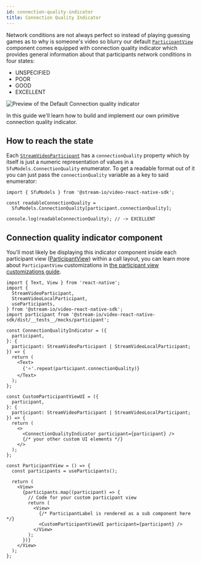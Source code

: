 ```yaml
---
id: connection-quality-indicator
title: Connection Quality Indicator
---
```


Network conditions are not always perfect so instead of playing guessing games as to why is someone's video so blurry our default [`ParticipantView`](../../ui-components/participants/participant-view/) component comes equipped with connection quality indicator which provides general information about that participants network conditions in four states:

- UNSPECIFIED
- POOR
- GOOD
- EXCELLENT

![Preview of the Default Connection quality indicator](../assets/05-ui-cookbook/connection-quality-indicator.png)

In this guide we'll learn how to build and implement our own primitive connection quality indicator.

## How to reach the state

Each [`StreamVideoParticipant`](https://github.com/GetStream/stream-video-js/blob/main/packages/client/src/types.ts) has a `connectionQuality` property which by itself is just a numeric representation of values in a `SfuModels.ConnectionQuality` enumerator. To get a readable format out of it you can just pass the `connectionQuality` variable as a key to said enumerator:

```tsx
import { SfuModels } from '@stream-io/video-react-native-sdk';

const readableConnectionQuality =
  SfuModels.ConnectionQuality[participant.connectionQuality];

console.log(readableConnectionQuality); // -> EXCELLENT
```

## Connection quality indicator component

You'll most likely be displaying this indicator component inside each participant view ([ParticipantView](../../ui-components/core/participant-view)) within a call layout, you can learn more about `ParticipantView` customizations in [the participant view customizations guide](../participant-view-customizations).

```tsx
import { Text, View } from 'react-native';
import {
  StreamVideoParticipant,
  StreamVideoLocalParticipant,
  useParticipants,
} from '@stream-io/video-react-native-sdk';
import participant from '@stream-io/video-react-native-sdk/dist/__tests__/mocks/participant';

const ConnectionQualityIndicator = ({
  participant,
}: {
  participant: StreamVideoParticipant | StreamVideoLocalParticipant;
}) => {
  return (
    <Text>
      {'⭐️'.repeat(participant.connectionQuality)}
    </Text>
  );
};

const CustomParticipantViewUI = ({
  participant,
}: {
  participant: StreamVideoParticipant | StreamVideoLocalParticipant;
}) => {
  return (
    <>
      <ConnectionQualityIndicator participant={participant} />
      {/* your other custom UI elements */}
    </>
  );
};

const ParticipantView = () => {
  const participants = useParticipants();

  return (
    <View>
      {participants.map((participant) => {
        // Code for your custom participant view
        return (
          <View>
            {/* ParticipantLabel is rendered as a sub component here */}
            <CustomParticipantViewUI participant={participant} />
          </View>
        );
      })}
    </View>
  );
};
```
